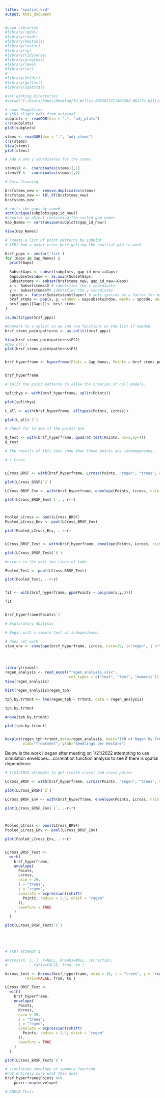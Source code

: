 ```yaml
---
title: "spatial_krd"
output: html_document
---
```


```r
#Load Libraries 
#library(rgdal)
#library(readr)
#library(maptools)
#library(raster)
#library(sp)
#library(tidyverse)
#library(progress)
#library(lme4)
#library(car)
#
#library(deldir)
#library(goftest)
#library(spatstat)

#set working Directories 
#setwd("C:/Users/kdues/Desktop/To_Willis-20220113T140426Z-001/To_Willis-20220113T140426Z-001/To_Willis/Schnake_Data_Analysis")

```



```r
# Load Shapefiles 
# (KD) slight edit from original 
subplots <- readOGR(dsn = ".", "adj_plots") 
crs(subplots)
plot(subplots)

stems <- readOGR(dsn = ".", "adj_stems")
crs(stems)
View(stems)
plot(stems)

```

```r
# Add x and y coordinates for the stems 

stems$X <-  coordinates(stems)[,1]
stems$Y <-  coordinates(stems)[,2]
```

```r
# Data Cleaning

brsfstems_new <- remove.duplicates(stems)
brsfstems_new <- tbl_df(brsfstems_new)
brsfstems_new

# sorts the gaps by name#
sort(unique(subplots$gap_id_new)) 
#creates an object containing the sorted gap names
Gap_Names <- sort(unique(subplots$gap_id_new)) 

View(Gap_Names)
```

```r
# Create a list of point patterns by subplot 
# (KD) had a major error here getting the spatstat pkg to work 

brsf_ppps <- vector('list')
for (Gaps in Gap_Names) {
  print(Gaps)
  
  SubsetGaps <- subset(subplots, gap_id_new ==Gaps)
  Gapsubsetwindow <- as.owin(SubsetGaps)
  Subsetstems <- subset(brsfstems_new, gap_id_new==Gaps)
  x <- Subsetstems$X # identifies the x coordinate
  y <- Subsetstems$Y# identifies the y coordinate
  spcode <- factor(Subsetstems$layer) # sets species as a factor for use as a mark
  brsf_stems <- ppp(x, y, window = Gapsubsetwindow, marks = spcode, unitname=c("metre","metres"))
  brsf_ppps[[Gaps]]<- brsf_stems
}

is.multitype(brsf_ppps)
```

```r
#Convert to a solist so we can run functions on the list if needed. 
brsf_stems_pointpatterns <- as.solist(brsf_ppps)

View(brsf_stems_pointpatterns$P22)
#dev.off()
plot(brsf_stems_pointpatterns$P3)


brsf_hyperframe <- hyperframe(Plots = Gap_Names, Points = brsf_stems_pointpatterns)


brsf_hyperframe
```

```r
# Split the point patterns to allow the creation of null models. 

splithyp <- with(brsf_hyperframe, split(Points))

plot(splithyp)

L_all <- with(brsf_hyperframe, alltypes(Points, Lcross))

plot(L_all$`5`)
```

```r
# check for to see if the points are 

Q_test <- with(brsf_hyperframe, quadrat.test(Points, nx=2,ny=4))
Q_test

# The results of this test show that these points are inhomogeneous. 

```

```r
# L Cross 


LCross_BRSF <- with(brsf_hyperframe, Lcross(Points, "regen", "trees", correction="isotropic", ratio=TRUE))

plot(LCross_BRSF$`2`)

LCross_BRSF_Env <- with(brsf_hyperframe, envelope(Points, Lcross, nsim = 39, i = "trees", j = "regen", savefuns = TRUE))

plot(LCross_BRSF_Env$`1`, .-r~r)



Pooled_LCross <- pool(LCross_BRSF)
Pooled_LCross_Env <- pool(LCross_BRSF_Env)

plot(Pooled_LCross_Env, .-r~r)


LCross_BRSF_Test <- with(brsf_hyperframe, envelope(Points, Lcross, nsim = 39, i = "trees", j = "regen", simulate = expression(rshift(Points, radius = 1.5, which = "regen")), savefuns = TRUE))

plot(LCross_BRSF_Test$`6`)

#errors in the next two lines of code 

Pooled_Test <- pool(LCross_BRSF_Test)

plot(Pooled_Test, .-r~r)


fit <- with(brsf_hyperframe, ppm(Points ~ polynom(x,y,3)))

fit


brsf_hyperframe$Points$`1`
```

```r
# Exploratory Analysis 

# Begin with a simple test of independence. 

# does not work
stem_env <- envelope(brsf_hyperframe, Lcross, nsim=39, i="regen", j ="trees", simulate=expression(rshift(brsf_hyperframe, radius = 50)))




library(readxl)
regen_analysis <- read_excel("regen_analysis.xlsx", 
                             col_types = c("text", "text", "numeric"))
View(regen_analysis)

hist(regen_analysis$regen_tph)

tph.by.trtmnt <- lme(regen_tph ~ trtmnt, data = regen_analysis)

tph.by.trtmnt

Anova(tph.by.trtmnt)

plot(tph.by.trtmnt)


boxplot(regen_tph~trtmnt,data=regen_analysis, main="TPH of Regen by Treatment",
        xlab="Treatment", ylab="Seedlings per Hectare")

```

Below is the work I began after meeting on 1/21/2022
attempting to use simulation envelopes....correlation function analysis to see if 
there is spatial dependence 

```r
# 1/21/2022 attempts to get crossk crossl and cross paries 

LCross_BRSF <- with(brsf_hyperframe, Lcross(Points, "regen", "trees", correction="isotropic", ratio=TRUE))

plot(LCross_BRSF$`2`)

LCross_BRSF_Env <- with(brsf_hyperframe, envelope(Points, Lcross, nsim = 39, i = "trees", j = "regen", savefuns = TRUE))

plot(LCross_BRSF_Env$`1`, .-r~r)



Pooled_LCross <- pool(LCross_BRSF)
Pooled_LCross_Env <- pool(LCross_BRSF_Env)

plot(Pooled_LCross_Env, .-r~r)


LCross_BRSF_Test <-
  with(
    brsf_hyperframe,
    envelope(
      Points,
      Lcross,
      nsim = 39,
      i = "trees",
      j = "regen",
      simulate = expression(rshift(
        Points, radius = 1.5, which = "regen"
      )),
      savefuns = TRUE
    )
  )

plot(LCross_BRSF_Test$`6`)






```

```r
# (KD) attempt 1 

#Kcross(X, i, j, r=NULL, breaks=NULL, correction,
#       ..., ratio=FALSE, from, to )

kcross_test <- Kcross(brsf_hyperframe, nsim = 30, i = "trees", j = "regen", r=NULL, breaks=NULL, correction,
         ratio=FALSE, from, to )

LCross_BRSF_Test <-
  with(
    brsf_hyperframe,
    envelope(
      Points,
      Kcross,
      nsim = 39,
      i = "trees",
      j = "regen",
      simulate = expression(rshift(
        Points, radius = 1.5, which = "regen"
      )),
      savefuns = TRUE
    )
  )

plot(LCross_BRSF_Test$`6`)

```
```r
# simulation envelope of summery function 
#not entirely sure what this does 
brsf_hyperframe$Points %>% 
    purrr::map(envelope)
```


```r
# ANOVA Tests 

```






